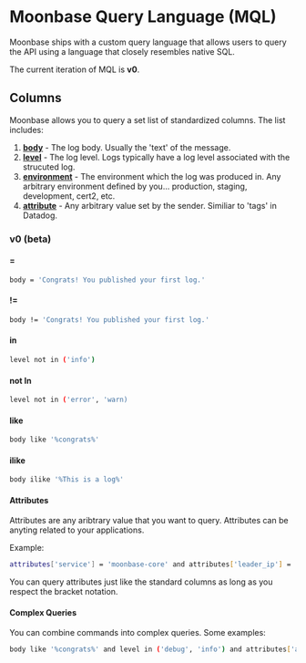 # Moonbase Query Language (MQL)

Moonbase ships with a custom query language that allows users to query the API using a language that closely resembles native SQL.

The current iteration of MQL is **v0**.

## Columns

Moonbase allows you to query a set list of standardized columns. The list includes:

1. **<ins>body</ins>** - The log body. Usually the 'text' of the message.
2. **<ins>level</ins>** - The log level. Logs typically have a log level associated with the strucuted log.
3. **<ins>environment</ins>** - The environment which the log was produced in. Any arbitrary environment defined by you... production, staging, development, cert2, etc.
4. **<ins>attribute</ins>** - Any arbitrary value set by the sender. Similiar to 'tags' in Datadog.
 
### v0 (beta)

#### =

```bash
body = 'Congrats! You published your first log.'
```

#### !=

```bash
body != 'Congrats! You published your first log.'
```

#### in

```bash
level not in ('info')
```

#### not In

```bash
level not in ('error', 'warn)
```

#### like

```bash
body like '%congrats%'
```

#### ilike

```bash
body ilike '%This is a log%'
```

#### Attributes

Attributes are any aribtrary value that you want to query. Attributes can be anyting related to your applications.

Example:

```bash
attributes['service'] = 'moonbase-core' and attributes['leader_ip'] = '65.188.218.18'
```

You can query attributes just like the standard columns as long as you respect the bracket notation.

#### Complex Queries

You can combine commands into complex queries. Some examples:

```bash
body like '%congrats%' and level in ('debug', 'info') and attributes['app_name'] = 'storefront';
```